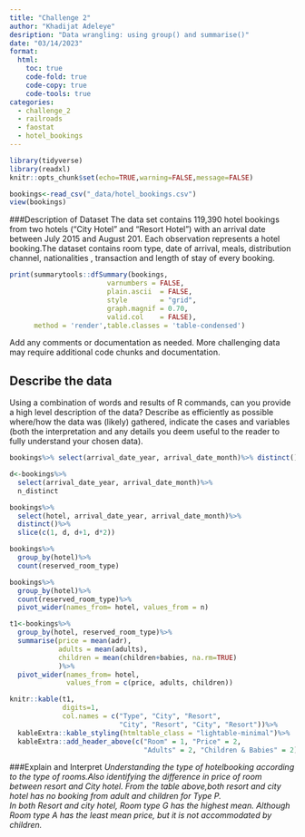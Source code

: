```yaml
---
title: "Challenge 2"
author: "Khadijat Adeleye"
desription: "Data wrangling: using group() and summarise()"
date: "03/14/2023"
format:
  html:
    toc: true
    code-fold: true
    code-copy: true
    code-tools: true
categories:
  - challenge_2
  - railroads
  - faostat
  - hotel_bookings
---
```


```r
library(tidyverse)
library(readxl)
knitr::opts_chunk$set(echo=TRUE,warning=FALSE,message=FALSE)
```
```r
bookings<-read_csv("_data/hotel_bookings.csv")
view(bookings)
```
###Description of Dataset
The data set contains 119,390 hotel bookings from two hotels (“City Hotel” and “Resort Hotel”) with an arrival date between July 2015 and August 201. Each observation represents a hotel booking.The dataset contains room type, date of arrival, meals, distribution channel, nationalities , transaction and length of stay of every booking.

```r
print(summarytools::dfSummary(bookings,
                        varnumbers = FALSE,
                        plain.ascii  = FALSE, 
                        style        = "grid", 
                        graph.magnif = 0.70, 
                        valid.col    = FALSE),
      method = 'render',table.classes = 'table-condensed')
```

Add any comments or documentation as needed. More challenging data may require additional code chunks and documentation.

## Describe the data

Using a combination of words and results of R commands, can you provide a high level description of the data? Describe as efficiently as possible where/how the data was (likely) gathered, indicate the cases and variables (both the interpretation and any details you deem useful to the reader to fully understand your chosen data).

```r
bookings%>% select(arrival_date_year, arrival_date_month)%>% distinct()
```


```r
d<-bookings%>%
  select(arrival_date_year, arrival_date_month)%>%
  n_distinct

bookings%>%
  select(hotel, arrival_date_year, arrival_date_month)%>%
  distinct()%>%
  slice(c(1, d, d+1, d*2))
```
```r
bookings%>%
  group_by(hotel)%>%
  count(reserved_room_type)
```

```r
bookings%>%
  group_by(hotel)%>%
  count(reserved_room_type)%>%
  pivot_wider(names_from= hotel, values_from = n)
```
```r
t1<-bookings%>%
  group_by(hotel, reserved_room_type)%>%
  summarise(price = mean(adr),
            adults = mean(adults),
            children = mean(children+babies, na.rm=TRUE)
            )%>%
  pivot_wider(names_from= hotel, 
              values_from = c(price, adults, children))

knitr::kable(t1,
             digits=1,
             col.names = c("Type", "City", "Resort",
                           "City", "Resort", "City", "Resort"))%>%
  kableExtra::kable_styling(htmltable_class = "lightable-minimal")%>%
  kableExtra::add_header_above(c("Room" = 1, "Price" = 2,
                                 "Adults" = 2, "Children & Babies" = 2))
```
###Explain and Interpret
  *Understanding the type of  hotelbooking according to the type of rooms.Also identifying the difference in price of room between resort and City hotel. From the table above,both resort and city hotel has no booking from adult and children for Type P.  
  In  both Resort and city hotel, Room type G has the highest mean. Although Room type A has the least mean price, but it is not accommodated by children.*
